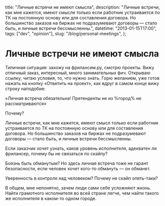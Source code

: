   title: "Личные встречи не имеют смысла",
  description:
    "Личные встречи, как мне кажется, имеют смысле только если работник устраивается по ТК на постоянную основу или для составления договора. Но большинство заказов на биржах не подразумевают договоры — стало быть, и личные встречи бессмысленны.",
  datetime: "2013-01-15T17:00",
  tags: ["dev", "opinion"],
  slug: "/blog/personal-meetings",
};

# Личные встречи не имеют смысла

Типичная ситуация: захожу на фрилансим.ру, смотрю проекты. Вижу отличный заказ, интересный, много занимательных фич. Открываю ссылку, читаю условия, то, что нужно знать. Горю желанием, уже готов нажать на кнопку «Ответить на проект», как вдруг в самом конце вижу строку наподобие:

«Личная встреча обязательна! Претенденты не из %город% не рассматриваются»

Почему?

Личные встречи, как мне кажется, имеют смысл только если работник устраивается по ТК на постоянную основу или для составления договора. Но большинство заказов на биржах не подразумевают договоры — стало быть, и личные встречи бессмысленны.

Если заказчик хочет узнать, каков уровень исполнителя, адекватен ли фрилансер, почему бы не связаться по скайпу?

Боязнь быть обманутым? Но здесь личная встреча тоже не гарант безопасности, если человек хочет кого-то обмануть — он обманет.

Уверенность в контроле над человеком? Почему не скайп опять-таки?

В общем, мне непонятно, зачем люди сами себе усложняют жизнь. Найти грамотного исполнителя во всей стране легче, чем найти такого же исполнителя в каком-то одном городе.
